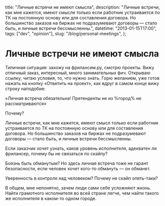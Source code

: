   title: "Личные встречи не имеют смысла",
  description:
    "Личные встречи, как мне кажется, имеют смысле только если работник устраивается по ТК на постоянную основу или для составления договора. Но большинство заказов на биржах не подразумевают договоры — стало быть, и личные встречи бессмысленны.",
  datetime: "2013-01-15T17:00",
  tags: ["dev", "opinion"],
  slug: "/blog/personal-meetings",
};

# Личные встречи не имеют смысла

Типичная ситуация: захожу на фрилансим.ру, смотрю проекты. Вижу отличный заказ, интересный, много занимательных фич. Открываю ссылку, читаю условия, то, что нужно знать. Горю желанием, уже готов нажать на кнопку «Ответить на проект», как вдруг в самом конце вижу строку наподобие:

«Личная встреча обязательна! Претенденты не из %город% не рассматриваются»

Почему?

Личные встречи, как мне кажется, имеют смысл только если работник устраивается по ТК на постоянную основу или для составления договора. Но большинство заказов на биржах не подразумевают договоры — стало быть, и личные встречи бессмысленны.

Если заказчик хочет узнать, каков уровень исполнителя, адекватен ли фрилансер, почему бы не связаться по скайпу?

Боязнь быть обманутым? Но здесь личная встреча тоже не гарант безопасности, если человек хочет кого-то обмануть — он обманет.

Уверенность в контроле над человеком? Почему не скайп опять-таки?

В общем, мне непонятно, зачем люди сами себе усложняют жизнь. Найти грамотного исполнителя во всей стране легче, чем найти такого же исполнителя в каком-то одном городе.
